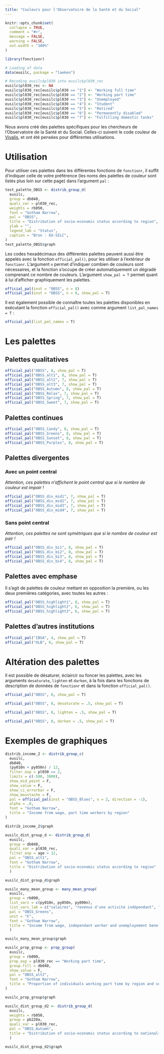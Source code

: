 ```yaml
---
title: "Couleurs pour l'Observatoire de la Santé et du Social"
---
```


```r
knitr::opts_chunk$set(
  collapse = TRUE,
  comment = "#>",
  message = FALSE,
  warning = FALSE,
  out.width = "100%"
)
```

```r
library(fonctionr)

# Loading of data
data(eusilc, package = "laeken")

# Recoding eusilc$pl030 into eusilc$pl030_rec
eusilc$pl030_rec <- NA
eusilc$pl030_rec[eusilc$pl030 == "1"] <- "Working full time"
eusilc$pl030_rec[eusilc$pl030 == "2"] <- "Working part time"
eusilc$pl030_rec[eusilc$pl030 == "3"] <- "Unemployed"
eusilc$pl030_rec[eusilc$pl030 == "4"] <- "Student"
eusilc$pl030_rec[eusilc$pl030 == "5"] <- "Retired"
eusilc$pl030_rec[eusilc$pl030 == "6"] <- "Permanently disabled"
eusilc$pl030_rec[eusilc$pl030 == "7"] <- "Fulfilling domestic tasks"
```

Nous avons créé des palettes spécifiques pour les chercheurs de l'Observatoire de la Santé et du Social. Celles-ci suivent le code couleur de [Vivalis](https://www.vivalis.brussels), et ont été pensées pour différentes utilisations.

# Utilisation

Pour utiliser ces palettes dans les différentes fonctions de `fonctionr`, il suffit d'indiquer celle de votre préférence (les noms des palettes de couleur sont listés plus loin sur cette page) dans l'argument `pal` :

```r
test_palette_OBSS <- distrib_group_d(
  eusilc,
  group = db040,
  quali_var = pl030_rec,
  weights = rb050,
  font = "Gotham Narrow",
  pal = "OBSS",
  title = "Distribution of socio-economic status according to region",
  ylab = "",
  legend_lab = "Status",
  caption = "Bron : EU-SILC",
)
test_palette_OBSS$graph
```

Les codes hexadécimaux des différentes palettes peuvent aussi être appelés avec la fonction `official_pal()`, pour les utiliser à l'extérieur de `fonctionr`. L'argument `n` permet d'indiquer combien de couleurs sont nécessaires, et la fonction s'occupe de créer automatiquement un dégradé comprenant ce nombre de couleurs. L'argument `show_pal = T` permet quant à lui d'afficher graphiquement les palettes.

```r
official_pal(inst = "OBSS", n = 8)
official_pal(inst = "OBSS", n = 8, show_pal = T)
```

Il est également possible de connaître toutes les palettes disponibles en exécutant la fonction `official_pal()` avec comme argument `list_pal_names = T` :

```r
official_pal(list_pal_names = T)
```

# Les palettes

## Palettes qualitatives

```r
official_pal("OBSS", 8, show_pal = T)
official_pal("OBSS_alt1", 8, show_pal = T)
official_pal("OBSS_alt2", 7, show_pal = T)
official_pal("OBSS_alt3", 7, show_pal = T)
official_pal("OBSS_Autumn", 8, show_pal = T)
official_pal("OBSS_Relax", 7, show_pal = T)
official_pal("OBSS_Spring", 7, show_pal = T)
official_pal("OBSS_Sweet", 7, show_pal = T)
```

## Palettes continues

```r
official_pal("OBSS_Candy", 8, show_pal = T)
official_pal("OBSS_Greens", 8, show_pal = T)
official_pal("OBSS_Sunset", 8, show_pal = T)
official_pal("OBSS_Purples", 8, show_pal = T)
```

## Palettes divergentes

### Avec un point central

*Attention, ces palettes n'affichent le point central que si le nombre de couleur est impair !*

```r
official_pal("OBSS_div_mid1", 7, show_pal = T)
official_pal("OBSS_div_mid2", 7, show_pal = T)
official_pal("OBSS_div_mid3", 7, show_pal = T)
official_pal("OBSS_div_mid4", 7, show_pal = T)
```

### Sans point central

*Attention, ces palettes ne sont symétriques que si le nombre de couleur est pair !*

```r
official_pal("OBSS_div_bi1", 8, show_pal = T)
official_pal("OBSS_div_bi2", 8, show_pal = T)
official_pal("OBSS_div_bi3", 8, show_pal = T)
official_pal("OBSS_div_bi4", 8, show_pal = T)
```

## Palettes avec emphase

Il s'agit de palettes de couleur mettant en opposition la première, ou les deux premières catégories, avec toutes les autres :

```r
official_pal("OBSS_highlight1", 8, show_pal = T)
official_pal("OBSS_highlight2", 6, show_pal = T)
official_pal("OBSS_highlight3", 6, show_pal = T)
```

## Palettes d'autres institutions

```r
official_pal("IBSA", 4, show_pal = T)
official_pal("ULB", 6, show_pal = T)
```

# Altération des palettes

Il est possible de désaturer, éclaircir ou foncer les palettes, avec les arguments `desaturate`, `lighten` et `darken`, à la fois dans les fonctions de description de données de `fonctionr` et dans la fonction `official_pal()`.

```r
official_pal("OBSS", 8, show_pal = T)
```

```r
official_pal("OBSS", 8, desaturate = .5, show_pal = T)
```

```r
official_pal("OBSS", 8, lighten = .5, show_pal = T)
```

```r
official_pal("OBSS", 8, darken = .5, show_pal = T)
```

# Exemples de graphiques

```r
distrib_income_2 <- distrib_group_c(
  eusilc,
  db040,
  (py010n + py050n) / 12,
  filter_exp = pl030 == 2,
  limits = c(-500, 3000),
  show_mid_point = F,
  show_value = F,
  show_ci_errorbar = F,
  show_moustache = F,
  pal = official_pal(inst = "OBSS_Blues", n = 2, direction = -1),
  alpha = .8,
  font = "Gotham Narrow",
  title = "Income from wage, part time workers by region"
)

distrib_income_2$graph
```

```r
eusilc_dist_group_d <- distrib_group_d(
  eusilc,
  group = db040,
  quali_var = pl030_rec,
  filter_exp = age > 12,
  pal = "OBSS_alt1",
  font = "Gotham Narrow",
  title = "Distribution of socio-economic status according to region"
  )

eusilc_dist_group_d$graph
```

```r
eusilc_many_mean_group <- many_mean_group(
  eusilc,
  group = rb090,
  list_vars = c(py010n, py050n, py090n),
  list_vars_lab = c("salaires", "revenus d'une activité indépendant", "allocation de chômage"),
  pal = "OBSS_Greens",
  unit = "€",
  font = "Gotham Narrow",
  title = "Income from wage, independant worker and unemployement benefits by sex"
  )

eusilc_many_mean_group$graph
```

```r
eusilc_prop_group <- prop_group(
  eusilc,
  group = rb090,
  prop_exp = pl030_rec == "Working part time",
  group.fill = db040,
  show_value = F,
  pal = "OBSS_alt2",
  font = "Gotham Narrow",
  title = "Proportion of individuals working part time by region and sex"
)

eusilc_prop_group$graph
```

```r
eusilc_dist_group_d2 <- distrib_group_d(
  eusilc,
  weights = rb050,
  group = pb220a,
  quali_var = pl030_rec,
  pal = "OBSS_Autumn",
  title = "Distribution of socio-economic status according to nationality"
  )

eusilc_dist_group_d2$graph
```
